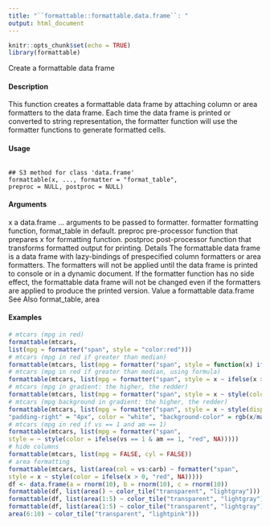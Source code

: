 ---
title: "``formattable::formattable.data.frame``: "
output: html_document
---

```{r setup, include=FALSE}
knitr::opts_chunk$set(echo = TRUE)
library(formattable)
```
Create a formattable data frame

#### Description
This function creates a formattable data frame by attaching column or area formatters to the data frame. Each time the data frame is printed or converted to string representation, the formatter
function will use the formatter functions to generate formatted cells.

#### Usage
<pre><code>
## S3 method for class 'data.frame'
formattable(x, ..., formatter = "format_table",
preproc = NULL, postproc = NULL)
</code></pre>

#### Arguments
x a data.frame
... arguments to be passed to formatter.
formatter formatting function, format_table in default.
preproc pre-processor function that prepares x for formatting function.
postproc post-processor function that transforms formatted output for printing.
Details
The formattable data frame is a data frame with lazy-bindings of prespecified column formatters or area formatters. The formatters will not be applied until the data frame is printed to console or in a
dynamic document. If the formatter function has no side effect, the formattable data frame will not be changed even if the formatters are applied to produce the printed version.
Value
a formattable data.frame
See Also
format_table, area

#### Examples
```{r}
# mtcars (mpg in red)
formattable(mtcars,
list(mpg = formatter("span", style = "color:red")))
# mtcars (mpg in red if greater than median)
formattable(mtcars, list(mpg = formatter("span", style = function(x) ifelse(x > median(x), "color:red", NA))))
# mtcars (mpg in red if greater than median, using formula)
formattable(mtcars, list(mpg = formatter("span", style = x ~ ifelse(x > median(x), "color:red", NA))))
# mtcars (mpg in gradient: the higher, the redder)
formattable(mtcars, list(mpg = formatter("span", style = x ~ style(color = rgb(x/max(x), 0, 0)))))
# mtcars (mpg background in gradient: the higher, the redder)
formattable(mtcars, list(mpg = formatter("span", style = x ~ style(display = "block", "border-radius" = "4px",
"padding-right" = "4px", color = "white", "background-color" = rgb(x/max(x), 0, 0)))))
# mtcars (mpg in red if vs == 1 and am == 1)
formattable(mtcars, list(mpg = formatter("span",
style = ~ style(color = ifelse(vs == 1 & am == 1, "red", NA)))))
# hide columns
formattable(mtcars, list(mpg = FALSE, cyl = FALSE))
# area formatting
formattable(mtcars, list(area(col = vs:carb) ~ formatter("span",
style = x ~ style(color = ifelse(x > 0, "red", NA)))))
df <- data.frame(a = rnorm(10), b = rnorm(10), c = rnorm(10))
formattable(df, list(area() ~ color_tile("transparent", "lightgray")))
formattable(df, list(area(1:5) ~ color_tile("transparent", "lightgray")))
formattable(df, list(area(1:5) ~ color_tile("transparent", "lightgray"),
area(6:10) ~ color_tile("transparent", "lightpink")))
```
